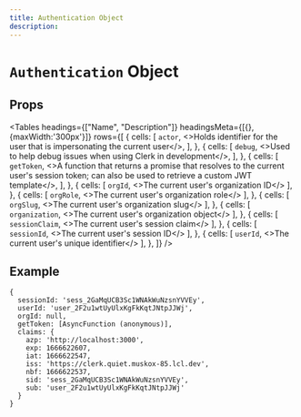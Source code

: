 ```yaml
---
title: Authentication Object
description:
---
```


# `Authentication` Object

## Props

<Tables
  headings={["Name", "Description"]}
  headingsMeta={[{}, {maxWidth:'300px'}]}
  rows={[
    {
      cells: [
        <code>actor</code>,
        <>Holds identifier for the user that is impersonating the current user</>,
      ],
    },
    {
      cells: [
        <code>debug</code>,
        <>Used to help debug issues when using Clerk in development</>,
      ],
    },
    {
      cells: [
        <code>getToken</code>,
        <>A function that returns a promise that resolves to the current user's session token; can also be used to retrieve a custom JWT template</>,
      ],
    },
    {
      cells: [
        <code>orgId</code>, 
        <>The current user's organization ID</>
      ],
    },
    {
      cells: [
          <code>orgRole</code>, 
          <>The current user's organization role</>
        ],
    },
    {
      cells: [
          <code>orgSlug</code>, 
          <>The current user's organization slug</>
        ],
    },
    {
      cells: [
          <code>organization</code>,
          <>The current user's organization object</>
        ],
    },
    {
      cells: [
          <code>sessionClaim</code>, 
          <>The current user's session claim</>
        ],
    },
    {
      cells: [
          <code>sessionId</code>, 
          <>The current user's session ID</>
        ],
    },
    {
      cells: [
          <code>userId</code>, 
          <>The current user's unique identifier</>
        ],
    },
  ]}
/>

## Example

```
{
  sessionId: 'sess_2GaMqUCB3Sc1WNAkWuNzsnYVVEy',
  userId: 'user_2F2u1wtUyUlxKgFkKqtJNtpJJWj',
  orgId: null,
  getToken: [AsyncFunction (anonymous)],
  claims: {
    azp: 'http://localhost:3000',
    exp: 1666622607,
    iat: 1666622547,
    iss: 'https://clerk.quiet.muskox-85.lcl.dev',
    nbf: 1666622537,
    sid: 'sess_2GaMqUCB3Sc1WNAkWuNzsnYVVEy',
    sub: 'user_2F2u1wtUyUlxKgFkKqtJNtpJJWj'
  }
}
```